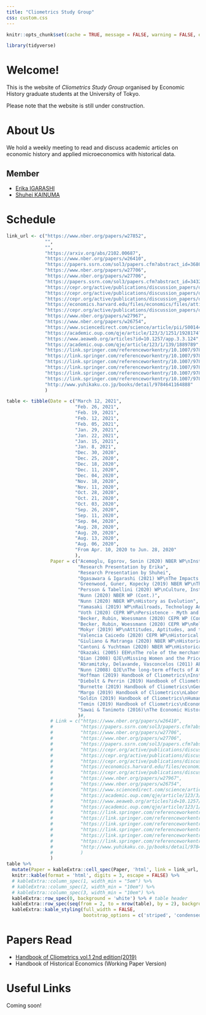 ```yaml
---
title: "Cliometrics Study Group"
css: custom.css
---
```


```r
knitr::opts_chunk$set(cache = TRUE, message = FALSE, warning = FALSE, echo = FALSE)

library(tidyverse)
```



# Welcome!

This is the website of _Cliometrics Study Group_ organised by Economic History graduate students at the University of Tokyo.

Please note that the website is still under construction.


<!-- https://github.com/juba/rmdformats -->
  <!-- rmdformats::material: -->

<!-- # About the Study Group -->
# About Us

<!-- *We love Economic History!!* -->

We hold a weekly meeting to read and discuss academic articles on economic history and applied microeconomics with historical data.


## Member

- [Erika IGARASHI](https://sites.google.com/view/erika-igarashis-website/%E3%83%9B%E3%83%BC%E3%83%A0)
- [Shuhei KAINUMA](https://kainume.github.io)


# Schedule

```r
link_url <- c("https://www.nber.org/papers/w27852",
              "",
              "",
              "https://arxiv.org/abs/2102.00687",
              "https://www.nber.org/papers/w26410",
              "https://papers.ssrn.com/sol3/papers.cfm?abstract_id=3680457",
              "https://www.nber.org/papers/w27706", 
              "https://www.nber.org/papers/w27706", 
              "https://papers.ssrn.com/sol3/papers.cfm?abstract_id=3432796.",
              "https://cepr.org/active/publications/discussion_papers/dp.php?dpno=15417",
              "https://cepr.org/active/publications/discussion_papers/dp.php?dpno=14894", 
              "https://cepr.org/active/publications/discussion_papers/dp.php?dpno=14894", 
              "https://economics.harvard.edu/files/economics/files/attitudesaptitudes.pdf", 
              "https://cepr.org/active/publications/discussion_papers/dp.php?dpno=15208", 
              "https://www.nber.org/papers/w27967", 
              "https://www.nber.org/papers/w26754",
              "https://www.sciencedirect.com/science/article/pii/S0014498304000592", 
              "https://academic.oup.com/qje/article/123/3/1251/1928174?related-urls=yes&legid=qje;123/3/1251",
              "https://www.aeaweb.org/articles?id=10.1257/app.3.3.124",
              "https://academic.oup.com/qje/article/123/1/139/1889789",
              "https://link.springer.com/referenceworkentry/10.1007/978-3-030-00181-0_42",
              "https://link.springer.com/referenceworkentry/10.1007/978-3-030-00181-0_3",
              "https://link.springer.com/referenceworkentry/10.1007/978-3-030-00181-0_33",
              "https://link.springer.com/referenceworkentry/10.1007/978-3-030-00181-0_27",
              "https://link.springer.com/referenceworkentry/10.1007/978-3-030-00181-0_23",
              "https://link.springer.com/referenceworkentry/10.1007/978-3-030-00181-0_28",
              "http://www.yuhikaku.co.jp/books/detail/9784641164888"
              )
```

```r
table <- tibble(Date = c("March 12, 2021",
                         "Feb. 26, 2021",
                         "Feb. 19, 2021",
                         "Feb. 12, 2021",
                         "Feb. 05, 2021",
                         "Jan. 29, 2021",
                         "Jan. 22, 2021",
                         "Jan. 15, 2021",
                         "Jan. 8, 2021",
                         "Dec. 30, 2020",
                         "Dec. 25, 2020",
                         "Dec. 18, 2020",
                         "Dec. 11, 2020",
                         "Dec. 04, 2020",
                         "Nov. 18, 2020",
                         "Nov. 11, 2020",
                         "Oct. 28, 2020",
                         "Oct. 21, 2020",
                         "Oct. 03, 2020",
                         "Sep. 26, 2020",
                         "Sep. 11, 2020",
                         "Sep. 04, 2020",
                         "Aug. 28, 2020",
                         "Aug. 20, 2020",
                         "Aug. 13, 2020",
                         "Aug. 06, 2020",
                         "From Apr. 10, 2020 to Jun. 28, 2020"
                         ),
                Paper = c("Acemoglu, Egorov, Sonin (2020) NBER WP\nInstitutional Change and Institutional Persistence",
                          "Research Presentation by Erika",
                          "Research Presentation by Shuhei",
                          "Ogasawara & Igarashi (2021) WP\nThe Impacts of the Gender Imbalance on Marriage and Birth: Evidence from World War II in Japan",
                          "Greenwood, Guner, Kopecky (2019) NBER WP\nThe Wife’s Protector: A Quantitative Theory Linking Contraceptive Technology with the Decline in Marriage",
                          "Persson & Tabellini (2020) WP\nCulture, Institutions and Policy",
                          "Nunn (2020) NBER WP (Cont.)",
                          "Nunn (2020) NBER WP\nHistory as Evolution",
                          "Yamasaki (2019) WP\nRailroads, Technology Adoption, and Modern Economic Development: Evidence from Japan",
                          "Voth (2020) CEPR WP\nPersistence - Myth and Mystery",
                          "Becker, Rubin, Woessmann (2020) CEPR WP (Cont.)",
                          "Becker, Rubin, Woessmann (2020) CEPR WP\nReligion in Economic History : A Survey",
                          "Mokyr (2019) WP\nAttitudes, Aptitudes, and the Roots of the Great Enrichment",
                          "Valencia Caicedo (2020) CEPR WP\nHistorical Econometrics: Instrumental Variables and Regression Discontinuity Designs",
                          "Giuliano & Matranga (2020) NBER WP\nHistorical Data: Where to Find Them, How to Use Them",
                          "Cantoni & Yuchtman (2020) NBER WP\nHistorical Natural Experiments: Bridging Economics and Economic History",
                          "Okazaki (2005) EEH\nThe role of the merchant coalition in pre-modern Japanese economic development: An historical institutional analysis",
                          "Qian (2008) QJE\nMissing Women and the Price of Tea in China: The Effect of Sex-Specific Earnings on Sex Imbalance",
                          "Abramitzky, Delavande, Vasconcelos (2011) AEJ: Applied\nMarrying up: The role of sex ratio in assortative matching",
                          "Nunn (2008) QJE\nThe long-term effects of Africa's slave trades",
                          "Hoffman (2019) Handbook of Cliometrics\nInstitutions",
                          "Diebolt & Perrin (2019) Handbook of Cliometrics\nCliometrics of Growth",
                          "Burnette (2019) Handbook of Cliometrics\nGender in Economic History",
                          "Margo (2019) Handbook of Cliometrics\nLabor Markets",
                          "Goldin (2019) Handbook of Cliometrics\nHuman Capital",
                          "Temin (2019) Handbook of Cliometrics\nEconomic History and Economic Development: New Economic History in Retrospect and Prospect",
                          "Sawai & Tanimoto (2016)\nThe Economic History of Japan: From the Early Modern Era to the Present"
                          )#,
                # Link = c("https://www.nber.org/papers/w26410",
                #          "https://papers.ssrn.com/sol3/papers.cfm?abstract_id=3680457",
                #          "https://www.nber.org/papers/w27706",
                #          "https://www.nber.org/papers/w27706",
                #          "https://papers.ssrn.com/sol3/papers.cfm?abstract_id=3432796.",
                #          "https://cepr.org/active/publications/discussion_papers/dp.php?dpno=15417",
                #          "https://cepr.org/active/publications/discussion_papers/dp.php?dpno=14894",
                #          "https://cepr.org/active/publications/discussion_papers/dp.php?dpno=14894",
                #          "https://economics.harvard.edu/files/economics/files/attitudesaptitudes.pdf",
                #          "https://cepr.org/active/publications/discussion_papers/dp.php?dpno=15208",
                #          "https://www.nber.org/papers/w27967",
                #          "https://www.nber.org/papers/w26754",
                #          "https://www.sciencedirect.com/science/article/pii/S0014498304000592",
                #          "https://academic.oup.com/qje/article/123/3/1251/1928174?related-urls=yes&legid=qje;123/3/1251",
                #          "https://www.aeaweb.org/articles?id=10.1257/app.3.3.124",
                #          "https://academic.oup.com/qje/article/123/1/139/1889789",
                #          "https://link.springer.com/referenceworkentry/10.1007/978-3-030-00181-0_42",
                #          "https://link.springer.com/referenceworkentry/10.1007/978-3-030-00181-0_3",
                #          "https://link.springer.com/referenceworkentry/10.1007/978-3-030-00181-0_33",
                #          "https://link.springer.com/referenceworkentry/10.1007/978-3-030-00181-0_27",
                #          "https://link.springer.com/referenceworkentry/10.1007/978-3-030-00181-0_23",
                #          "https://link.springer.com/referenceworkentry/10.1007/978-3-030-00181-0_28",
                #          "http://www.yuhikaku.co.jp/books/detail/9784641164888"
                #          )
                ) 
table %>% 
  mutate(Paper = kableExtra::cell_spec(Paper, 'html', link = link_url, color = 'green')) %>% 
  knitr::kable(format = 'html', digits = 3, escape = FALSE) %>% 
  # kableExtra::column_spec(1, width_min = "5em") %>% 
  # kableExtra::column_spec(2, width_min = "10em") %>% 
  # kableExtra::column_spec(3, width_min = "10em") %>% 
  kableExtra::row_spec(0, background = 'white') %>% # table header
  kableExtra::row_spec(seq(from = 2, to = nrow(table), by = 2), background = 'snow') %>% 
  kableExtra::kable_styling(full_width = FALSE, 
                            bootstrap_options = c('striped', 'condensed', 'hover'))#c("hover", "condensed"))

```

<!-- # Papers Read in Our Meeting -->
# Papers Read

- [Handbook of Cliometrics vol.1 2nd edition(2019)](https://www.springer.com/gp/book/9783030001803)
- Handbook of Historical Economics (Working Paper Version)


# Useful Links

Coming soon!

<!-- ## Data Source -->

<!-- ## Webinar -->

<!-- ## Teaching Materials -->
